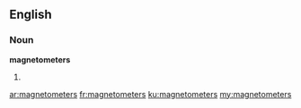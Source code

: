 ==English==

===Noun===
'''magnetometers'''

# {{plural of|magnetometer}}

[[ar:magnetometers]]
[[fr:magnetometers]]
[[ku:magnetometers]]
[[my:magnetometers]]